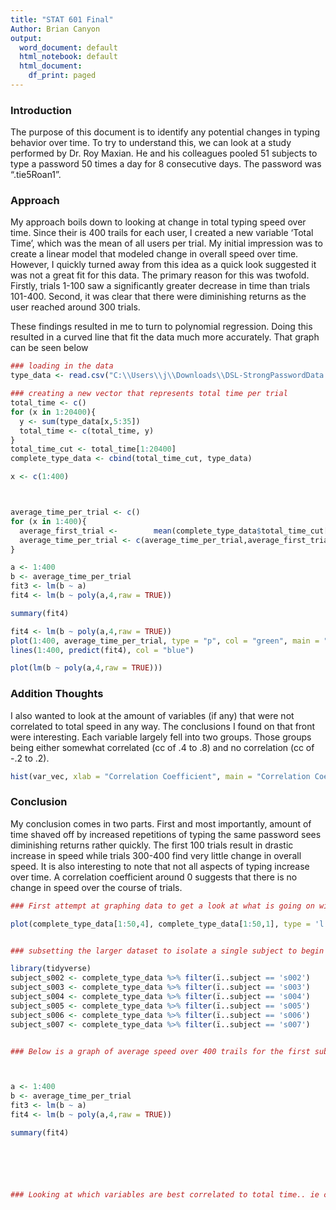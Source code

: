 ---
title: "STAT 601 Final"
Author: Brian Canyon
output:
  word_document: default
  html_notebook: default
  html_document:
    df_print: paged
---

### Introduction

The purpose of this document is to identify any potential changes in typing behavior over time. To try to understand this, we can look at a study performed by Dr. Roy Maxian. He and his colleagues pooled 51 subjects to type a password 50 times a day for 8 consecutive days. The password was ".tie5Roan1". 

### Approach

My approach boils down to looking at change in total typing speed over time. Since their is 400 trails for each user, I created a new variable 'Total Time', which was the mean of all users per trial. My initial impression was to create a linear model that modeled change in overall speed over time. However, I quickly turned away from this idea as a quick look suggested it was not a great fit for this data. The primary reason for this was twofold. Firstly, trials 1-100 saw a significantly greater decrease in time than trials 101-400. Second, it was clear that there were diminishing returns as the user reached around 300 trials. 

These findings resulted in me to turn to polynomial regression. Doing this resulted in a curved line that fit the data much more accurately. That graph can be seen below
```{r echo=FALSE}
### loading in the data
type_data <- read.csv("C:\\Users\\j\\Downloads\\DSL-StrongPasswordData.csv", header = TRUE)

### creating a new vector that represents total time per trial
total_time <- c()
for (x in 1:20400){
  y <- sum(type_data[x,5:35])
  total_time <- c(total_time, y)
}
total_time_cut <- total_time[1:20400]
complete_type_data <- cbind(total_time_cut, type_data)

x <- c(1:400)



average_time_per_trial <- c()
for (x in 1:400){
  average_first_trial <-        mean(complete_type_data$total_time_cut[trial_number == x])
  average_time_per_trial <- c(average_time_per_trial,average_first_trial)
}

a <- 1:400
b <- average_time_per_trial
fit3 <- lm(b ~ a)
fit4 <- lm(b ~ poly(a,4,raw = TRUE))

summary(fit4)

fit4 <- lm(b ~ poly(a,4,raw = TRUE))
plot(1:400, average_time_per_trial, type = "p", col = "green", main = "Typing Speed Change Over Time", ylab = "Total Time Per Trial (Seconds)", xlab = "Repitition Number")
lines(1:400, predict(fit4), col = "blue")

plot(lm(b ~ poly(a,4,raw = TRUE)))
```
### Addition Thoughts

I also wanted to look at the amount of variables (if any) that were not correlated to total speed in any way. The conclusions I found on that front were interesting. Each variable largely fell into two groups. Those groups being either somewhat correlated (cc of .4 to .8) and no correlation (cc of -.2 to .2). 
```{r echo=FALSE}



hist(var_vec, xlab = "Correlation Coefficient", main = "Correlation Coefficient Histogram")
```

### Conclusion

My conclusion comes in two parts. First and most importantly, amount of time shaved off by increased repetitions of typing the same password sees diminishing returns rather quickly. The first 100 trials result in drastic increase in speed while trials 300-400 find very little change in overall speed. It is also interesting to note that not all aspects of typing increase over time. A correlation coefficient around 0 suggests that there is no change in speed over the course of trials.
```{r echo=FALSE}
### First attempt at graphing data to get a look at what is going on with the first user across total time

plot(complete_type_data[1:50,4], complete_type_data[1:50,1], type = 'l', col = 'blue', xlab = "Trail Number", ylab = "Trail Speed", ylim = c(0,11))


### subsetting the larger dataset to isolate a single subject to begin to look for trends and develop a strategy to attack the larger problem

library(tidyverse)
subject_s002 <- complete_type_data %>% filter(ï..subject == 's002')
subject_s003 <- complete_type_data %>% filter(ï..subject == 's003')
subject_s004 <- complete_type_data %>% filter(ï..subject == 's004')
subject_s005 <- complete_type_data %>% filter(ï..subject == 's005')
subject_s006 <- complete_type_data %>% filter(ï..subject == 's006')
subject_s007 <- complete_type_data %>% filter(ï..subject == 's007')


### Below is a graph of average speed over 400 trails for the first subject with both a linear and parabolic regresssion line included



a <- 1:400
b <- average_time_per_trial
fit3 <- lm(b ~ a)
fit4 <- lm(b ~ poly(a,4,raw = TRUE))

summary(fit4)






### Looking at which variables are best correlated to total time.. ie correlation coeficcent of each variable to total time. Creating a for loop to generate a vector of variance between each variable and total time.







```


